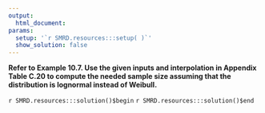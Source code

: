 ```yaml
---
output:
  html_document:
params:
  setup: '`r SMRD.resources:::setup( )`'
  show_solution: false
---
```


__Refer to Example 10.7.  Use the given inputs and interpolation in Appendix Table C.20 to compute the needed sample size assuming that the distribution is lognormal instead of Weibull.__

`r SMRD.resources:::solution()$begin`
`r SMRD.resources:::solution()$end`
